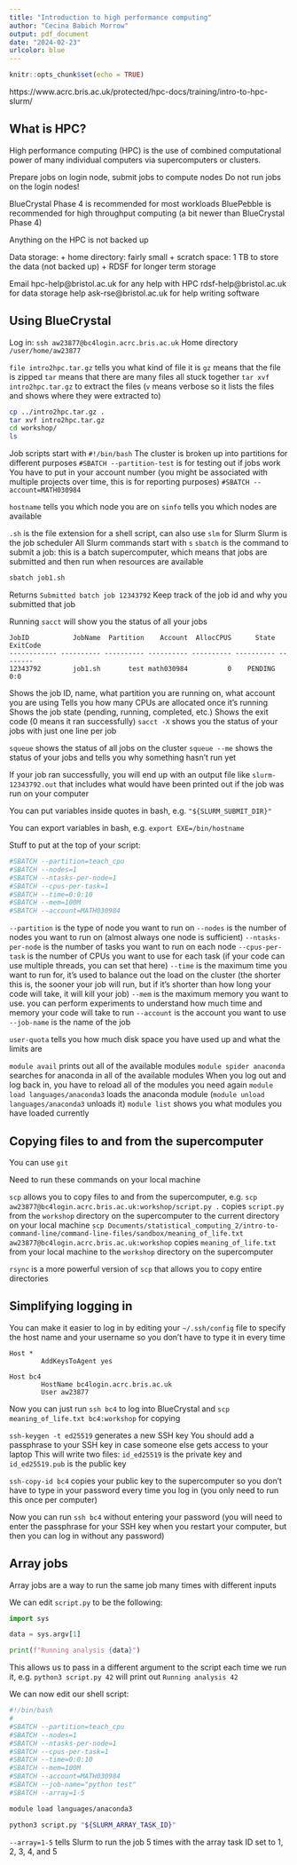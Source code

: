 ```yaml
---
title: "Introduction to high performance computing"
author: "Cecina Babich Morrow"
output: pdf_document
date: "2024-02-23"
urlcolor: blue
---
```


```r
knitr::opts_chunk$set(echo = TRUE)
```

https://www.acrc.bris.ac.uk/protected/hpc-docs/training/intro-to-hpc-slurm/

## What is HPC?

High performance computing (HPC) is the use of combined computational power of many individual computers via supercomputers or clusters. 

Prepare jobs on login node, submit jobs to compute nodes
Do not run jobs on the login nodes!

BlueCrystal Phase 4 is recommended for most workloads
BluePebble is recommended for high throughput computing (a bit newer than BlueCrystal Phase 4)

Anything on the HPC is not backed up

Data storage:
+ home directory: fairly small
+ scratch space: 1 TB to store the data (not backed up)
+ RDSF for longer term storage

Email hpc-help@bristol.ac.uk for any help with HPC
rdsf-help@bristol.ac.uk for data storage help
ask-rse@bristol.ac.uk for help writing software

## Using BlueCrystal

Log in: `ssh aw23877@bc4login.acrc.bris.ac.uk`
Home directory `/user/home/aw23877`

`file intro2hpc.tar.gz` tells you what kind of file it is
`gz` means that the file is zipped
`tar` means that there are many files all stuck together
`tar xvf intro2hpc.tar.gz` to extract the files (`v` means verbose so it lists the files and shows where they were extracted to)

```bash
cp ../intro2hpc.tar.gz .
tar xvf intro2hpc.tar.gz
cd workshop/
ls
```

Job scripts start with `#!/bin/bash`
The cluster is broken up into partitions for different purposes
`#SBATCH --partition-test` is for testing out if jobs work
You have to put in your account number (you might be associated with multiple projects over time, this is for reporting purposes)
`#SBATCH --account=MATH030984`

`hostname` tells you which node you are on
`sinfo` tells you which nodes are available

`.sh` is the file extension for a shell script, can also use `slm` for Slurm
Slurm is the job scheduler
All Slurm commands start with `s`
`sbatch` is the command to submit a job: this is a batch supercomputer, which means that jobs are submitted and then run when resources are available

```bash
sbatch job1.sh
```

Returns `Submitted batch job 12343792`
Keep track of the job id and why you submitted that job

Running `sacct` will show you the status of all your jobs
```
JobID           JobName  Partition    Account  AllocCPUS      State ExitCode 
------------ ---------- ---------- ---------- ---------- ---------- -------- 
12343792        job1.sh       test math030984          0    PENDING      0:0 
```
Shows the job ID, name, what partition you are running on, what account you are using
Tells you how many CPUs are allocated once it's running
Shows the job state (pending, running, completed, etc.)
Shows the exit code (0 means it ran successfully)
`sacct -X` shows you the status of your jobs with just one line per job

`squeue` shows the status of all jobs on the cluster
`squeue --me` shows the status of your jobs and tells you why something hasn't run yet

If your job ran successfully, you will end up with an output file like `slurm-12343792.out` that includes what would have been printed out if the job was run on your computer

You can put variables inside quotes in bash, e.g. `"${SLURM_SUBMIT_DIR}"`

You can export variables in bash, e.g. `export EXE=/bin/hostname`

Stuff to put at the top of your script:
```bash
#SBATCH --partition=teach_cpu
#SBATCH --nodes=1
#SBATCH --ntasks-per-node=1
#SBATCH --cpus-per-task=1
#SBATCH --time=0:0:10
#SBATCH --mem=100M
#SBATCH --account=MATH030984
```

`--partition` is the type of node you want to run on
`--nodes` is the number of nodes you want to run on (almost always one node is sufficient)
`--ntasks-per-node` is the number of tasks you want to run on each node
`--cpus-per-task` is the number of CPUs you want to use for each task (if your code can use multiple threads, you can set that here)
`--time` is the maximum time you want to run for, it's used to balance out the load on the cluster (the shorter this is, the sooner your job will run, but if it's shorter than how long your code will take, it will kill your job)
`--mem` is the maximum memory you want to use. you can perform experiments to understand how much time and memory your code will take to run
`--account` is the account you want to use
`--job-name` is the name of the job

`user-quota` tells you how much disk space you have used up and what the limits are

`module avail` prints out all of the available modules
`module spider anaconda` searches for anaconda in all of the available modules
When you log out and log back in, you have to reload all of the modules you need again
`module load languages/anaconda3` loads the anaconda module (`module unload languages/anaconda3` unloads it)
`module list` shows you what modules you have loaded currently

## Copying files to and from the supercomputer

You can use `git`

Need to run these commands on your local machine

`scp` allows you to copy files to and from the supercomputer, e.g. `scp aw23877@bc4login.acrc.bris.ac.uk:workshop/script.py .` copies `script.py` from the `workshop` directory on the supercomputer to the current directory on your local machine
`scp Documents/statistical_computing_2/intro-to-command-line/command-line-files/sandbox/meaning_of_life.txt aw23877@bc4login.acrc.bris.ac.uk:workshop` copies `meaning_of_life.txt` from your local machine to the `workshop` directory on the supercomputer

`rsync` is a more powerful version of `scp` that allows you to copy entire directories

## Simplifying logging in

You can make it easier to log in by editing your `~/.ssh/config` file to specify the host name and your username so you don't have to type it in every time
```
Host *
        AddKeysToAgent yes

Host bc4
        HostName bc4login.acrc.bris.ac.uk
        User aw23877
```
Now you can just run `ssh bc4` to log into BlueCrystal and `scp meaning_of_life.txt bc4:workshop` for copying

`ssh-keygen -t ed25519` generates a new SSH key
You should add a passphrase to your SSH key in case someone else gets access to your laptop
This will write two files: `id_ed25519` is the private key and `id_ed25519.pub` is the public key

`ssh-copy-id bc4` copies your public key to the supercomputer so you don't have to type in your password every time you log in (you only need to run this once per computer)

Now you can run `ssh bc4` without entering your password (you will need to enter the passphrase for your SSH key when you restart your computer, but then you can log in without any password)

## Array jobs

Array jobs are a way to run the same job many times with different inputs

We can edit `script.py` to be the following:

```python
import sys

data = sys.argv[1]

print(f"Running analysis {data}")
```

This allows us to pass in a different argument to the script each time we run it, e.g. `python3 script.py 42` will print out `Running analysis 42`

We can now edit our shell script:

```bash
#!/bin/bash
#
#SBATCH --partition=teach_cpu
#SBATCH --nodes=1
#SBATCH --ntasks-per-node=1
#SBATCH --cpus-per-task=1
#SBATCH --time=0:0:10
#SBATCH --mem=100M
#SBATCH --account=MATH030984
#SBATCH --job-name="python test"
#SBATCH	--array=1-5

module load languages/anaconda3

python3 script.py "${SLURM_ARRAY_TASK_ID}"
```

`--array=1-5` tells Slurm to run the job 5 times with the array task ID set to 1, 2, 3, 4, and 5

